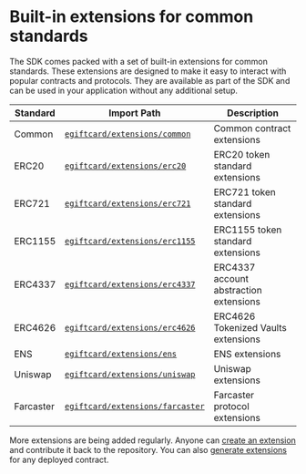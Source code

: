 # Built-in extensions for common standards

The SDK comes packed with a set of built-in extensions for common standards. These extensions are designed to make it easy to interact with popular contracts and protocols. They are available as part of the SDK and can be used in your application without any additional setup.

| Standard  | Import Path                                                                      | Description                            |
| --------- | -------------------------------------------------------------------------------- | -------------------------------------- |
| Common    | [`egiftcard/extensions/common`](/references/typescript/v5/functions#common)       | Common contract extensions             |
| ERC20     | [`egiftcard/extensions/erc20`](/references/typescript/v5/functions#erc20)         | ERC20 token standard extensions        |
| ERC721    | [`egiftcard/extensions/erc721`](/references/typescript/v5/functions#erc721)       | ERC721 token standard extensions       |
| ERC1155   | [`egiftcard/extensions/erc1155`](/references/typescript/v5/functions#erc1155)     | ERC1155 token standard extensions      |
| ERC4337   | [`egiftcard/extensions/erc4337`](/references/typescript/v5/functions#erc4337)     | ERC4337 account abstraction extensions |
| ERC4626   | [`egiftcard/extensions/erc4626`](/references/typescript/v5/functions#erc4626)     | ERC4626 Tokenized Vaults extensions    |
| ENS       | [`egiftcard/extensions/ens`](/references/typescript/v5/functions#ens)             | ENS extensions                         |
| Uniswap   | [`egiftcard/extensions/uniswap`](/references/typescript/v5/functions#uniswap)     | Uniswap extensions                     |
| Farcaster | [`egiftcard/extensions/farcaster`](/references/typescript/v5/functions#farcaster) | Farcaster protocol extensions          |

More extensions are being added regularly. Anyone can [create an extension](/typescript/v5/extensions/create) and contribute it back to the repository. You can also [generate extensions](/typescript/v5/extensions/generate) for any deployed contract.
